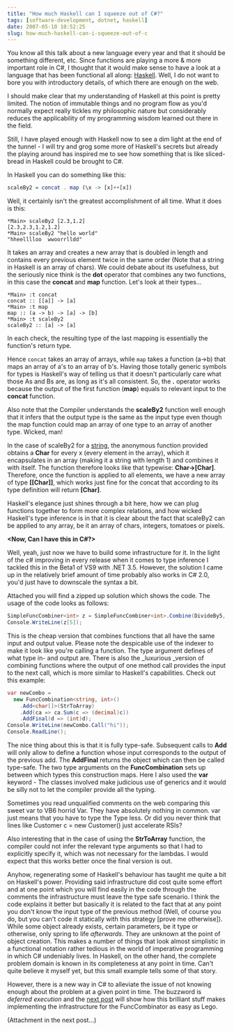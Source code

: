 ```yaml
---
title: "How much Haskell can I squeeze out of C#?"
tags: [software-development, dotnet, haskell]
date: 2007-05-10 10:52:25
slug: how-much-haskell-can-i-squeeze-out-of-c
---
```


You know all this talk about a new language every year and that it should be something different, etc. Since functions are playing a more & more important role in C#, I thought that it would make sense to have a look at a language that has been functional all along: [Haskell](http://www.haskell.org/haskellwiki/Haskell). Well, I do not want to bore you with introductory details, of which there are enough on the web.

I should make clear that my understanding of Haskell at this point is pretty limited. The notion of immutable things and no program flow as you'd normally expect really tickles my philosophic nature but considerably reduces the applicability of my programming wisdom learned out there in the field.

Still, I have played enough with Haskell now to see a dim light at the end of the tunnel - I will try and grog some more of Haskell's secrets but already the playing around has inspired me to see how something that is like sliced-bread in Haskell could be brought to C#.

In Haskell you can do something like this:

```haskell
scaleBy2 = concat . map (\x -> [x]++[x])
```

Well, it certainly isn't the greatest accomplishment of all time. What it does is this:

```
*Main> scaleBy2 [2.3,1.2]
[2.3,2.3,1.2,1.2]
*Main> scaleBy2 "hello world"
"hheelllloo  wwoorrlldd"
```

It takes an array and creates a new array that is doubled in length and contains every previous element twice in the same order (Note that a string in Haskell is an array of chars). We could debate about its usefulness, but the seriously nice think is the **dot** operator that combines any two functions, in this case the **concat** and **map** function. Let's look at their types...

    *Main> :t concat
    concat :: [[a]] -> [a]
    *Main> :t map
    map :: (a -> b) -> [a] -> [b]
    *Main> :t scaleBy2
    scaleBy2 :: [a] -> [a]


In each check, the resulting type of the last mapping is essentially the function's return type.

Hence `concat` takes an array of arrays, while `map` takes a function (a->b) that maps an array of a's to an array of b's. Having those totally generic symbols for types is Haskell's way of telling us that it doesn't particularly care what those As and Bs are, as long as it's all consistent. So, the **.** operator works because the output of the first function (**map**) equals to relevant input to the **concat** function. 

Also note that the Compiler understands the **scaleBy2** function well enough that it infers that the output type is the same as the input type even though the map function could map an array of one type to an array of another type. Wicked, man!

In the case of scaleBy2 for a <u>string</u>, the anonymous function provided obtains a **Char** for every x (every element in the array), which it encapsulates in an array (making it a string with length 1) and combines it with itself. The function therefore looks like that typewise: **Char->[Char]**. Therefore, once the function is applied to all elements, we have a new array of type **[[Char]]**, which works just fine for the concat that according to its type definition will return **[Char]**.

Haskell's elegance just shines through a bit here, how we can plug functions together to form more complex relations, and how wicked Haskell's type inference is in that it is clear about the fact that scaleBy2 can be applied to any array, be it  an array of chars, integers, tomatoes or pixels.

**&lt;Now, Can I have this in C#?&gt;**

Well, yeah, just now we have to build some infrastructure for it. In the light of the c# improving in every release when it comes to type inference I tackled this in the Beta1 of VS9 with .NET 3.5. However, the solution I came up in the relatively brief amount of time probably also works in C# 2.0, you'd just have to downscale the syntax a bit.

Attached you will find a zipped up solution which shows the code. The usage of the code looks as follows:

```csharp
SimpleFuncCombiner<int> z = SimpleFuncCombiner<int>.Combine(DivideBy5, MultiplyByTwo, AddThree);
Console.WriteLine(z[5]);
```

This is the cheap version that combines functions that all have the same input and output value. Please note the despicable use of the indexer to make it look like you're calling a function. The type argument defines of what type in- and output are. There is also the _luxurious _version of combining functions where the output of one method call provides the input to the next call, which is more similar to Haskell's capabilities. Check out this example:

```csharp
var newCombo = 
  new FuncCombination<string, int>()
    .Add<char[]>(StrToArray)
    .Add(ca => ca.Sum(c => (decimal)c))
    .AddFinal(d => (int)d);
Console.WriteLine(newCombo.Call("hi"));
Console.ReadLine();
```

The nice thing about this is that it is fully type-safe. Subsequent calls to **Add** will only allow to define a function whose input corresponds to the output of the previous add. The **AddFinal** returns the object which can then be called type-safe. The two type arguments on the **FuncCombination** sets up between which types this construction maps. Here I also used the **var** keyword - The classes involved make judicious use of generics and it would be silly not to let the compiler provide all the typing.

Sometimes you read unqualified comments on the web comparing this sweet var to VB6 horrid Var. They have absolutely nothing in common. var just means that you have to type the Type less. Or did you never think that lines like Customer c = new Customer() just accelerate RSIs?

Also interesting that in the case of using the **StrToArray** function, the compiler could not infer the relevant type arguments so that I had to explicitly specify it, which was not necessary for the lambdas. I would expect that this works better once the final version is out.

Anyhow, regenerating some of Haskell's behaviour has taught me quite a bit on Haskell's power. Providing said infrastructure did cost quite some effort and at one point which you will find easily in the code through the comments the infrastructure must leave the type safe scenario. I think the code explains it better but basically it is related to the fact that at any point you don't know the input type of the previous method (Well, of course you do, but you can't code it statically with this strategy [prove me otherwise]). While some object already exists, certain parameters, be it type or otherwise, only spring to life _afterwards_. They are unknown at the point of object creation. This makes a number of things that look almost simplistic in a functional notation rather tedious in the world of imperative programming in which C# undeniably lives. In Haskell, on the other hand, the complete problem domain is known in its completeness at any point in time. Can't quite believe it myself yet, but this small example tells some of that story.

However, there is a new way in C# to alleviate the issue of not knowing enough about the problem at a given point in time. The buzzword is _deferred execution_ and the [next post](/go/118) will show how this brilliant stuff makes implementing the infrastructure for the FuncCombinator as easy as Lego.

(Attachment in the next post...)